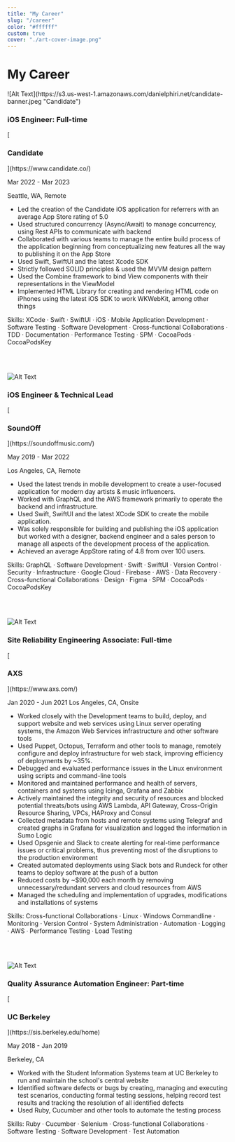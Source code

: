 ```yaml
---
title: "My Career"
slug: "/career"
color: "#ffffff"
custom: true
cover: "./art-cover-image.png"
---
```


<div style={{ margin: `0 auto`, maxWidth: `70ch`, padding: `2rem` }}>

<h1 data-testid="page-title"> My Career </h1>
![Alt Text](https://s3.us-west-1.amazonaws.com/danielphiri.net/candidate-banner.jpeg "Candidate")
<h3 data-testid="page-title">iOS Engineer: Full-time  </h3>
[<h3 data-testid="page-title"> Candidate  </h3>](https://www.candidate.co/)

Mar 2022 - Mar 2023 

Seattle, WA, Remote

- Led the creation of the Candidate iOS application for referrers with an average App Store rating of 5.0
- Used structured concurrency (Async/Await) to manage concurrency, using Rest APIs to communicate with backend
- Collaborated with various teams to manage the entire build process of the application beginning from conceptualizing new features all the way to publishing it on the App Store 
- Used Swift, SwiftUI and the latest Xcode SDK 
- Strictly followed SOLID principles & used the MVVM design pattern
- Used the Combine framework to bind View components with their representations in the ViewModel
- Implemented HTML Library for creating and rendering HTML code on iPhones using the latest iOS SDK to work WKWebKit, among other things

Skills:  XCode · Swift · SwiftUI ᐧ iOS · Mobile Application Development · Software Testing · Software Development  ·  Cross-functional Collaborations · TDD · Documentation ᐧ Performance Testing ᐧ SPM ᐧ CocoaPods ᐧ CocoaPodsKey
 
<br></br>

![Alt Text](https://s3.us-west-1.amazonaws.com/danielphiri.net/MusicThrough+Recommendation.png "SoundOff")
<h3 data-testid="page-title"> iOS Engineer & Technical Lead  </h3>
[<h3 data-testid="page-title"> SoundOff  </h3>](https://soundoffmusic.com/)

May 2019 - Mar 2022

Los Angeles, CA, Remote

 
- Used the latest trends in mobile development to create a user-focused application for modern day artists & music influencers.
- Worked with GraphQL and the AWS framework primarily to operate the backend and infrastructure.
- Used Swift, SwiftUI and the latest XCode SDK to create the mobile application.
- Was solely responsible for building and publishing the iOS application but worked with a designer, backend engineer and a sales person to manage all aspects of the development process of the application.
- Achieved an average AppStore rating of 4.8 from over 100 users.

Skills: GraphQL · Software Development · Swift · SwiftUI · Version Control · Security · Infrastructure · Google Cloud · Firebase · AWS · Data Recovery · Cross-functional Collaborations · Design · Figma ᐧ SPM ᐧ CocoaPods ᐧ CocoaPodsKey



<br></br>

![Alt Text](https://s3.us-west-1.amazonaws.com/danielphiri.net/axs-banner.jpeg "AXS")
 <h3 data-testid="page-title"> Site Reliability Engineering Associate: Full-time  </h3>
[<h3 data-testid="page-title"> AXS  </h3>](https://www.axs.com/)

Jan 2020 - Jun 2021 
Los Angeles, CA, Onsite



- Worked closely with the Development teams to build, deploy, and support website and web services using Linux server operating systems, the Amazon Web Services infrastructure and other software tools
- Used Puppet, Octopus, Terraform and other tools to manage, remotely configure and deploy infrastructure for web stack, improving efficiency of deployments by ~35%.
- Debugged and evaluated performance issues in the Linux environment using scripts and command-line tools
- Monitored and maintained performance and health of servers, containers and systems using Icinga, Grafana and Zabbix
- Actively maintained the integrity and security of resources and blocked potential threats/bots using AWS Lambda, API Gateway, Cross-Origin Resource Sharing, VPCs, HAProxy and Consul
- Collected metadata from hosts and remote systems using Telegraf and created graphs in Grafana for visualization and logged the information in Sumo Logic
- Used Opsgenie and Slack to create alerting for real-time performance issues or critical problems, thus preventing most of the disruptions to the production environment
- Created automated deployments using Slack bots and Rundeck for other teams to deploy software at the push of a button
- Reduced costs by ~$90,000 each month by removing unnecessary/redundant servers and cloud resources from AWS
- Managed the scheduling and implementation of upgrades, modifications and installations of systems

Skills: Cross-functional Collaborations · Linux · Windows Commandline · Monitoring · Version Control · System Administration · Automation · Logging · AWS ᐧ Performance Testing  ᐧ Load Testing

<br></br>

![Alt Text](https://s3.us-west-1.amazonaws.com/danielphiri.net/berkeley-banner.jpeg "UC Berkeley")
<h3 data-testid="page-title"> Quality Assurance Automation Engineer: Part-time  </h3>
[<h3 data-testid="page-title"> UC Berkeley  </h3>](https://sis.berkeley.edu/home)

May 2018 - Jan 2019

Berkeley, CA

- Worked with the Student Information Systems team at UC Berkeley to run and maintain the school's central website
- Identified software defects or bugs by creating, managing and executing test scenarios, conducting formal testing sessions, helping record test results and tracking the resolution of all identified defects
- Used Ruby, Cucumber and other tools to automate the testing process

Skills:  Ruby · Cucumber · Selenium · Cross-functional Collaborations · Software Testing · Software Development · Test Automation

</div>



